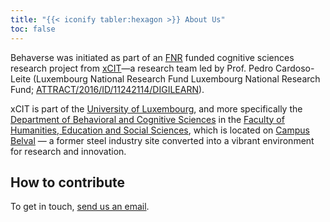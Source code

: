 ```yaml
---
title: "{{< iconify tabler:hexagon >}} About Us"
toc: false
---
```


Behaverse was initiated as part of an [FNR](https://www.fnr.lu/) funded cognitive sciences research project from [xCIT](https://xcit.org/)—a research team led by Prof. Pedro Cardoso-Leite (Luxembourg National Research Fund Luxembourg National Research Fund; [ATTRACT/2016/ID/11242114/DIGILEARN](https://www.fnr.lu/research-with-impact-fnr-highlight/attract-fellows-cardoso-leite/)).

xCIT is part of the [University of Luxembourg](https://wwwen.uni.lu/), and more specifically the [Department of Behavioral and Cognitive Sciences](https://humanities.uni.lu/behavioural-cognitive-sciences) in the [Faculty of Humanities, Education and Social Sciences](https://wwwen.uni.lu/fhse), which is located on [Campus Belval](https://www.belval.lu/en) — a former steel industry site converted into a vibrant environment for research and innovation.


## How to contribute
To get in touch, [send us an email](mailto:contact@xcit.org).
